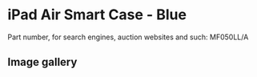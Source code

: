 
# iPad Air Smart Case - Blue

Part number, for search engines, auction websites and such: MF050LL/A

## Image gallery

<div style={{ width: '100%', maxWidth: '768px' }}>
<GalleryComponent
    images={[
      {
        original: "/everysource/MF050.webp",
        thumbnail: "/everypreview/MF050.webp",
      },
      {
        original: "/everysource/MF050_AV1_SILVER.webp",
        thumbnail: "/everypreview/MF050_AV1_SILVER.webp",
      },
      {
        original: "/everysource/MF050_AV1_SPACE_GRAY.webp",
        thumbnail: "/everypreview/MF050_AV1_SPACE_GRAY.webp",
      },
      {
        original: "/everysource/MF050_AV3.webp",
        thumbnail: "/everypreview/MF050_AV3.webp",
      },
      {
        original: "/everysource/MF050_AV4.webp",
        thumbnail: "/everypreview/MF050_AV4.webp",
      },
      {
        original: "/everysource/MF050_AV5.webp",
        thumbnail: "/everypreview/MF050_AV5.webp",
      },
      {
        original: "/everysource/MF050_AV6.webp",
        thumbnail: "/everypreview/MF050_AV6.webp",
      }
    ]}
  />
</div>